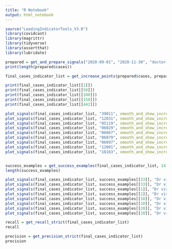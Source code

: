```yaml
---
title: "R Notebook"
output: html_notebook
---
```


```r
source("LeadingIndicatorTools_V3.R")
library(covidcast)
library(magrittr)
library(tidyverse)
library(assertthat)
library(lubridate)

prepared = get_and_prepare_signals("2020-09-01", "2020-11-30", "doctor-visits", "smoothed_adj_cli", 2000, 80)
print(length(prepared$cases))

```

```r
final_cases_indicator_list = get_increase_points(prepared$cases, prepared$indicator)

print(final_cases_indicator_list[[1]])
print(final_cases_indicator_list[[50]])
print(final_cases_indicator_list[[100]])
print(final_cases_indicator_list[[150]])
print(final_cases_indicator_list[[442]])


```
```r
plot_signals(final_cases_indicator_list, "39011", smooth_and_show_increase_point=FALSE, "Dr visits")
plot_signals(final_cases_indicator_list, "12031", smooth_and_show_increase_point=TRUE, "Dr visits")
plot_signals(final_cases_indicator_list, "05119", smooth_and_show_increase_point=TRUE, "Dr visits")
plot_signals(final_cases_indicator_list, "06029", smooth_and_show_increase_point=TRUE, "Dr visits")
plot_signals(final_cases_indicator_list, "06067", smooth_and_show_increase_point=TRUE, "Dr visits")
plot_signals(final_cases_indicator_list, "06079", smooth_and_show_increase_point=TRUE, "Dr visits")
plot_signals(final_cases_indicator_list, "06097", smooth_and_show_increase_point=TRUE, "Dr visits")
plot_signals(final_cases_indicator_list, "12001", smooth_and_show_increase_point=TRUE, "Dr visits")
plot_signals(final_cases_indicator_list, "18163", smooth_and_show_increase_point=TRUE, "Dr visits")



```

```r
success_examples = get_success_examples(final_cases_indicator_list, 14)
length(success_examples)
```
```r
plot_signals(final_cases_indicator_list, success_examples[[33]], "Dr visits", smooth_and_show_increase_point = TRUE)
plot_signals(final_cases_indicator_list, success_examples[[33]], "Dr visits", smooth_and_show_increase_point = FALSE)
plot_signals(final_cases_indicator_list, success_examples[[1]], "Dr visits", smooth_and_show_increase_point = TRUE)
plot_signals(final_cases_indicator_list, success_examples[[1]], "Dr visits", smooth_and_show_increase_point = FALSE)
plot_signals(final_cases_indicator_list, success_examples[[10]], "Dr visits", smooth_and_show_increase_point = TRUE)
plot_signals(final_cases_indicator_list, success_examples[[10]], "Dr visits", smooth_and_show_increase_point = FALSE)
plot_signals(final_cases_indicator_list, success_examples[[20]], "Dr visits", smooth_and_show_increase_point = TRUE)
plot_signals(final_cases_indicator_list, success_examples[[20]], "Dr visits", smooth_and_show_increase_point = FALSE)


```
```r
recall = get_recall_strict(final_cases_indicator_list)
recall

precision = get_precision_strict(final_cases_indicator_list)
precision
```
